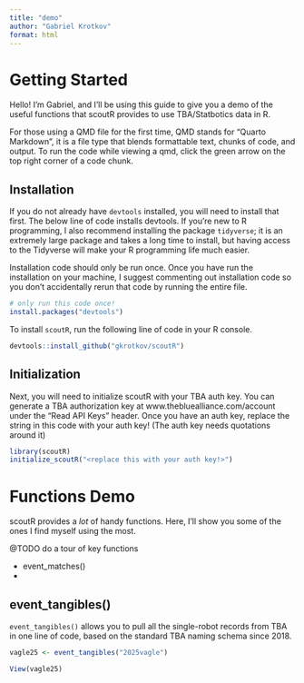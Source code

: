 ```yaml
---
title: "demo"
author: "Gabriel Krotkov"
format: html
---
```


# Getting Started

Hello! I'm Gabriel, and I'll be using this guide to give you a demo of the useful functions that scoutR provides to use TBA/Statbotics data in R. 

For those using a QMD file for the first time, QMD stands for "Quarto Markdown", it is a file type that blends formattable text, chunks of code, and output. To run the code while viewing a qmd, click the green arrow on the top right corner of a code chunk.

## Installation

If you do not already have `devtools` installed, you will need to install that first. The below line of code installs devtools. If you're new to R programming, I also recommend installing the package `tidyverse`; it is an extremely large package and takes a long time to install, but having access to the Tidyverse will make your R programming life much easier.

Installation code should only be run once. Once you have run the installation on your machine, I suggest commenting out installation code so you don't accidentally rerun that code by running the entire file.

```r
# only run this code once!
install.packages("devtools")
```

To install `scoutR`, run the following line of code in your R console.

```r
devtools::install_github("gkrotkov/scoutR")
```

## Initialization

Next, you will need to initialize scoutR with your TBA auth key. You can generate a TBA authorization key at www.thebluealliance.com/account under the "Read API Keys" header. Once you have an auth key, replace the string in this code with your auth key! (The auth key needs quotations around it)

```r
library(scoutR)
initialize_scoutR("<replace this with your auth key!>")
```

# Functions Demo

scoutR provides a *lot* of handy functions. Here, I'll show you some of the ones I find myself using the most. 

@TODO do a tour of key functions

- event_matches()
- 

## event_tangibles()

`event_tangibles()` allows you to pull all the single-robot records from TBA in one line of code, based on the standard TBA naming schema since 2018. 

```r
vagle25 <- event_tangibles("2025vagle")

View(vagle25)
```


